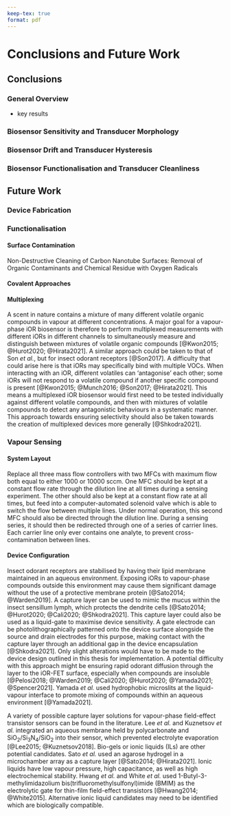 ```yaml
---
keep-tex: true
format: pdf
---
```


# Conclusions and Future Work

## Conclusions {#sec-conclusions}

### General Overview

- key results

### Biosensor Sensitivity and Transducer Morphology 


### Biosensor Drift and Transducer Hysteresis


### Biosensor Functionalisation and Transducer Cleanliness


## Future Work {#sec-future-work}

### Device Fabrication {#sec-future-work-fabrication}

### Functionalisation

#### Surface Contamination {.unnumbered}

Non-Destructive Cleaning of Carbon Nanotube Surfaces: Removal of Organic Contaminants and Chemical Residue with Oxygen Radicals 

#### Covalent Approaches {.unnumbered}

#### Multiplexing {.unnumbered}

A scent in nature contains a mixture of many different volatile organic compounds in vapour at different concentrations. A major goal for a vapour-phase iOR biosensor is therefore to perform multiplexed measurements with different iORs in different channels to simultaneously measure and distinguish between mixtures of volatile organic compounds [@Kwon2015; @Hurot2020; @Hirata2021]. A similar approach could be taken to that of Son *et al.*, but for insect odorant receptors [@Son2017]. A difficulty that could arise here is that iORs may specifically bind with multiple VOCs. When interacting with an iOR, different volatiles can 'antagonise' each other; some iORs will not respond to a volatile compound if another specific compound is present [@Kwon2015; @Munch2016; @Son2017; @Hirata2021]. This means a multiplexed iOR biosensor would first need to be tested individually against different volatile compounds, and then with mixtures of volatile compounds to detect any antagonistic behaviours in a systematic manner. This approach towards ensuring selectivity should also be taken towards the creation of multiplexed devices more generally [@Shkodra2021].

### Vapour Sensing {#sec-future-work-vapour}

#### System Layout {.unnumbered}

Replace all three mass flow controllers with two MFCs with maximum flow both equal to either 1000 or 10000 sccm. One MFC should be kept at a constant flow rate through the dilution line at all times during a sensing experiment. The other should also be kept at a constant flow rate at all times, but feed into a computer-automated solenoid valve which is able to switch the flow between multiple lines. Under normal operation, this second MFC should also be directed through the dilution line. During a sensing series, it should then be redirected through one of a series of carrier lines. Each carrier line only ever contains one analyte, to prevent cross-contamination between lines. 

#### Device Configuration {.unnumbered}

Insect odorant receptors are stabilised by having their lipid membrane maintained in an aqueous environment. Exposing iORs to vapour-phase compounds outside this environment may cause them significant damage without the use of a protective membrane protein [@Sato2014; @Warden2019]. A capture layer can be used to mimic the mucus within the insect sensillum lymph, which protects the dendrite cells [@Sato2014; @Hurot2020; @Cali2020; @Shkodra2021]. This capture layer could also be used as a liquid-gate to maximise device sensitivity. A gate electrode can be photolithographically patterned onto the device surface alongside the source and drain electrodes for this purpose, making contact with the capture layer through an additional gap in the device encapsulation [@Shkodra2021]. Only slight alterations would have to be made to the device design outlined in this thesis for implementation. A potential difficulty with this approach might be ensuring rapid odorant diffusion through the layer to the iOR-FET surface, especially when compounds are insoluble [@Pelosi2018; @Warden2019; @Cali2020; @Hurot2020; @Yamada2021; @Spencer2021]. Yamada *et al.* used hydrophobic microslits at the liquid-vapour interface to promote mixing of compounds within an aqueous environment [@Yamada2021]. 

A variety of possible capture layer solutions for vapour-phase field-effect transistor sensors can be found in the literature. Lee *et al.* and Kuznetsov *et al.* integrated an aqueous membrane held by polycarbonate and SiO$_2$/Si$_3$N$_4$/SiO$_2$ into their sensor, which prevented electrolyte evaporation [@Lee2015; @Kuznetsov2018]. Bio-gels or ionic liquids (ILs) are other potential candidates. Sato *et al.* used an agarose hydrogel in a microchamber array as a capture layer [@Sato2014; @Hirata2021]. Ionic liquids have low vapour pressure, high capacitance, as well as high electrochemical stability. Hwang *et al.* and White *et al.* used 1-Butyl-3-methylimidazolium bis(trifluoromethylsulfonyl)imide (BMIM) as the electrolytic gate for thin-film field-effect transistors [@Hwang2014; @White2015]. Alternative ionic liquid candidates may need to be identified which are biologically compatible. 

 




